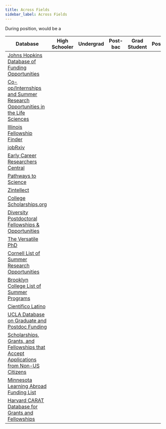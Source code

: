 ```yaml
---
title: Across Fields
sidebar_label: Across Fields
---
```



During position, would be a

| Database                                                                                                                                                               | High Schooler<HeaderSpace size="70px"/> | Undergrad<HeaderSpace size="70px"/> | Post-bac<HeaderSpace size="70px"/> | Grad Student<HeaderSpace size="70px"/> | Postdoc<HeaderSpace size="70px"/> | Professor<HeaderSpace size="70px"/> |
|------------------------------------------------------------------------------------------------------------------------------------------------------------------------|---------------------------------------------|-----------------------------------------|----------------------------------------|--------------------------------------------|---------------------------------------|-----------------------------------------|
| [Johns Hopkins Database of Funding Opportunities](https://research.jhu.edu/rdt/funding-opportunities)                                                                  |                                             | <ColorGenerator color="#25c2a0"/>       | <ColorGenerator color="#25c2a0"/>      | <ColorGenerator color="#25c2a0"/>          | <ColorGenerator color="#25c2a0"/>     | <ColorGenerator color="#25c2a0"/>       |
| [Co-op/Internships and Summer Research Opportunities in the Life Sciences](https://people.rit.edu/gtfsbi/Symp/summer)                                                  | <ColorGenerator color="#25c2a0"/>           | <ColorGenerator color="#25c2a0"/>       |                                        |                                            |                                       |                                         |
| [Illinois Fellowship Finder](https://apps.grad.illinois.edu/fellowship-finder)                                                                                         |                                             |                                         |                                        | <ColorGenerator color="#25c2a0"/>          | <ColorGenerator color="#25c2a0"/>     |                                         |
| [jobRxiv](https://jobrxiv.org)                                                                                                                                         |                                             |                                         | <ColorGenerator color="#25c2a0"/>      | <ColorGenerator color="#25c2a0"/>          | <ColorGenerator color="#25c2a0"/>     | <ColorGenerator color="#25c2a0"/>       |
| [Early Career Researchers Central](https://ecrcentral.org)                                                                                                             |                                             |                                         |                                        | <ColorGenerator color="#25c2a0"/>          | <ColorGenerator color="#25c2a0"/>     | <ColorGenerator color="#25c2a0"/>       |
| [Pathways to Science](https://www.pathwaystoscience.org/programs.aspx)                                                                                                 | <ColorGenerator color="#25c2a0"/>           | <ColorGenerator color="#25c2a0"/>       | <ColorGenerator color="#25c2a0"/>      | <ColorGenerator color="#25c2a0"/>          | <ColorGenerator color="#25c2a0"/>     | <ColorGenerator color="#25c2a0"/>       |
| [Zintellect](https://www.zintellect.com/Catalog)                                                                                                                       |                                             |                                         |                                        | <ColorGenerator color="#25c2a0"/>          | <ColorGenerator color="#25c2a0"/>     |                                         |
| [College Scholarships.org](http://www.collegescholarships.org)                                                                                                         |                                             | <ColorGenerator color="#25c2a0"/>       | <ColorGenerator color="#25c2a0"/>      | <ColorGenerator color="#25c2a0"/>          | <ColorGenerator color="#25c2a0"/>     |                                         |
| [Diversity Postdoctoral Fellowships & Opportunities](https://www.minoritypostdoc.org/resources)                                                                        |                                             |                                         |                                        |                                            | <ColorGenerator color="#25c2a0"/>     |                                         |
| [The Versatile PhD](https://versatilephd.com)                                                                                                                          |                                             |                                         |                                        |                                            | <ColorGenerator color="#25c2a0"/>     | <ColorGenerator color="#25c2a0"/>       |
| [Cornell List of Summer Research Opportunities](https://biology.cornell.edu/research/summer)                                                                           |                                             | <ColorGenerator color="#25c2a0"/>       |                                        |                                            |                                       |                                         |
| [Brooklyn College List of Summer Programs](http://websql.brooklyn.cuny.edu/summerprograms/displayPrograms)                                                             |                                             | <ColorGenerator color="#25c2a0"/>       |                                        |                                            |                                       |                                         |
| [Científico Latino](https://www.cientificolatino.com)                                                                                                                  |                                             | <ColorGenerator color="#25c2a0"/>       | <ColorGenerator color="#25c2a0"/>      | <ColorGenerator color="#25c2a0"/>          | <ColorGenerator color="#25c2a0"/>     | <ColorGenerator color="#25c2a0"/>       |
| [UCLA Database on Graduate and Postdoc Funding](https://grad.ucla.edu/funding)                                                                                         |                                             |                                         |                                        | <ColorGenerator color="#25c2a0"/>          | <ColorGenerator color="#25c2a0"/>     |                                         |
| [Scholarships, Grants, and Fellowships that Accept Applications from Non-US Citizens](https://docs.google.com/document/d/1UE9Bjw51x_7A76XayExT52uYAM-FmMDyUTEqU8WaVHs) |                                             | <ColorGenerator color="#25c2a0"/>       | <ColorGenerator color="#25c2a0"/>      | <ColorGenerator color="#25c2a0"/>          | <ColorGenerator color="#25c2a0"/>     |                                         |
| [Minnesota Learning Abroad Funding List](https://umabroad.umn.edu/funding)                                                                                             |                                             | <ColorGenerator color="#25c2a0"/>       |                                        | <ColorGenerator color="#25c2a0"/>          | <ColorGenerator color="#25c2a0"/>     |                                         |
| [Harvard CARAT Database for Grants and Fellowships](https://carat.fas.harvard.edu/applicant/browse?type=G)                                                             |                                             |                                         |                                        | <ColorGenerator color="#25c2a0"/>          | <ColorGenerator color="#25c2a0"/>     |                                         |
